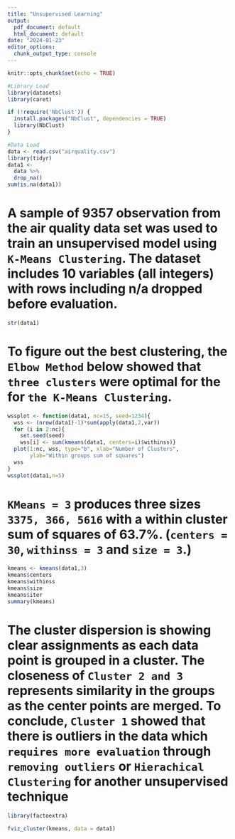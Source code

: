 ```yaml
---
title: "Unsupervised Learning"
output:
  pdf_document: default
  html_document: default
date: "2024-01-23"
editor_options:
  chunk_output_type: console
---
```


```r
knitr::opts_chunk$set(echo = TRUE)
```


```r
#Library Load
library(datasets)
library(caret)

if (!require('NbClust')) {
  install.packages("NbClust", dependencies = TRUE)
  library(NbClust)
}
```

```r
#Data Load
data <- read.csv("airquality.csv")
library(tidyr)
data1 <- 
  data %>%
  drop_na()
sum(is.na(data1))
```


# A sample of 9357 observation from the air quality data set was used to train an unsupervised model using `K-Means Clustering`. The dataset includes 10 variables (all integers) with rows including n/a dropped before evaluation.  

```r
str(data1)
```


# To figure out the best clustering, the `Elbow Method` below showed that `three clusters` were optimal for the for `the K-Means Clustering`.

```r
wssplot <- function(data1, nc=15, seed=1234){
  wss <- (nrow(data1)-1)*sum(apply(data1,2,var))
  for (i in 2:nc){
    set.seed(seed)
    wss[i] <- sum(kmeans(data1, centers=i)$withinss)}
  plot(1:nc, wss, type="b", xlab="Number of Clusters",
       ylab="Within groups sum of squares")
  wss
}
wssplot(data1,n=5)
```


# `KMeans = 3` produces three sizes `3375, 366, 5616` with a within cluster sum of squares of 63.7%. (`centers = 30`, `withinss = 3` and `size = 3`.)

```r
kmeans <- kmeans(data1,3)
kmeans$centers
kmeans$withinss
kmeans$size
kmeans$iter
summary(kmeans)
```


# The cluster dispersion is showing clear assignments as each data point is grouped in a cluster. The closeness of `Cluster 2 and 3` represents similarity in the groups as the center points are merged. To conclude, `Cluster 1` showed that there is outliers in the data which `requires more evaluation` through `removing outliers` or `Hierachical Clustering` for another unsupervised technique 

```r
library(factoextra)
```


```r
fviz_cluster(kmeans, data = data1)
```

